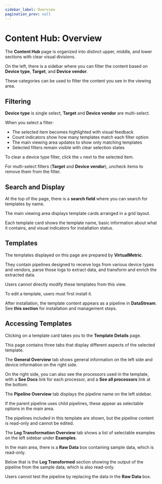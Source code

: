 ```yaml
---
sidebar_label: Overview
pagination_prev: null
---
```


# Content Hub: Overview

The **Content Hub** page is organized into distinct upper, middle, and lower sections with clear visual divisions.

On the left, there is a sidebar where you can filter the content based on **Device type**, **Target**, and **Device vendor**.

These categories can be used to filter the content you see in the viewing area.

## Filtering

**Device type** is single select, **Target** and **Device vendor** are multi-select.

When you select a filter:

- The selected item becomes highlighted with visual feedback
- Count indicators show how many templates match each filter option
- The main viewing area updates to show only matching templates
- Selected filters remain visible with clear selection states

To clear a device type filter, click the `x` next to the selected item.

For multi-select filters (**Target** and **Device vendor**), uncheck items to remove them from the filter.

## Search and Display

At the top of the page, there is a **search field** where you can search for templates by name.

The main viewing area displays template cards arranged in a grid layout.

Each template card shows the template name, basic information about what it contains, and visual indicators for installation status.

## Templates

The templates displayed on this page are prepared by **VirtualMetric**.

They contain pipelines designed to receive logs from various device types and vendors, parse those logs to extract data, and transform and enrich the extracted data.

Users cannot directly modify these templates from this view.

To edit a template, users must first install it.

After installation, the template content appears as a pipeline in **DataStream**. See <Topic id="gui-managing-templates">**this section**</Topic> for installation and management steps.

## Accessing Templates

Clicking on a template card takes you to the **Template Details** page.

This page contains three tabs that display different aspects of the selected template.

The **General Overview** tab shows general information on the left side and device information on the right side.

On the right side, you can also see the processors used in the template, with a **See Docs** link for each processor, and a **See all processors** link at the bottom.

The **Pipeline Overview** tab displays the pipeline name on the left sidebar.

If the parent pipeline uses child pipelines, these appear as selectable options in the main area.

The pipelines included in this template are shown, but the pipeline content is read-only and cannot be edited.

The **Log Transformation Overview** tab shows a list of selectable examples on the left sidebar under **Examples**.

In the main area, there is a **Raw Data** box containing sample data, which is read-only.

Below that is the **Log Transformed** section showing the output of the pipeline from the sample data, which is also read-only.

Users cannot test the pipeline by replacing the data in the **Raw Data** box.
